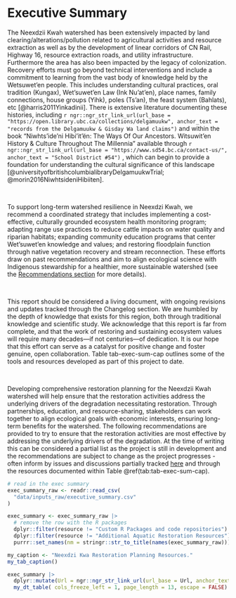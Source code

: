 # Executive Summary {-}

The Neexdzii Kwah watershed  has been extensively impacted by land clearing/alterations/pollution related to agricultural activities and resource extraction
as well as by the development of linear corridors of CN Rail, Highway 16, resource extraction roads, and utility infrastructure.  Furthermore the area
has also been impacted by the legacy of colonization. Recovery efforts must go beyond technical interventions and include a 
commitment to learning from the vast body of knowledge held by the Wetsuwet'en people. This includes understanding cultural 
practices, oral tradition (Kungax), Wet'suwet'en Law (Ink Nu'at'en), place names, family connections, house groups (Yihk), 
poles (Ts'an), the feast system (Bahlats), etc [@harris2011Yinkadinii]. There is extensive literature documenting these 
histories, including `r ngr::ngr_str_link_url(url_base = "https://open.library.ubc.ca/collections/delgamuukw", anchor_text = "records from the Delgamuukw & Gisday Wa land claims")`  and within the book "Niwhts’ide’ni Hibi’it’ën: The Ways Of Our Ancestors. Witsuwit’en History & Culture 
Throughout The Millennia" available through  `r ngr::ngr_str_link_url(url_base = "https://www.sd54.bc.ca/contact-us/", anchor_text = "School District #54")`
, which can begin to provide a foundation for understanding the cultural significance of this landscape [@universityofbritishcolumbialibraryDelgamuukwTrial; @morin2016NiwhtsideniHibiiten].

<br>

To support long-term watershed resilience in Neexdzi Kwah, we recommend a coordinated strategy that includes implementing a cost-effective, culturally grounded ecosystem health monitoring program; adapting range use practices to reduce cattle impacts on water quality and riparian habitats; expanding community education programs that center Wet’suwet’en knowledge and values; and restoring floodplain function through native vegetation recovery and stream reconnection. These efforts draw on past recommendations and aim to align ecological science with Indigenous stewardship for a healthier, more sustainable watershed (see the [Recommendations section](https://www.newgraphenvironment.com/restoration_wedzin_kwa_2024/recommendations.html) for more details).

<br>

This report should be considered a living document, with ongoing revisions and updates tracked through the Changelog section. We are humbled by the depth of knowledge that exists for this region, both through traditional knowledge and scientific study. We acknowledge that this report is far from complete, and that the work of restoring and sustaining ecosystem values will require many decades—if not centuries—of dedication. It is our hope that this effort can serve as a catalyst for positive change and foster genuine, open collaboration. Table tab-exec-sum-cap outlines some of the tools and resources developed as part of this project to date.

<br>

Developing comprehensive restoration planning for the Neexdzii Kwah watershed will help ensure that the restoration activities address the underlying drivers of the degradation necessitating restoration. Through partnerships, education, and resource-sharing, stakeholders can work together to align ecological goals with economic interests, ensuring long-term benefits for the watershed. The following recommendations are provided to try to ensure that the restoration activities are most effective by addressing the underlying drivers of the degradation. At the time of writing this can be considered a partial list as the project is still in development and the recommendations are subject to change as the project progresses - often inform by issues and discussions partially tracked [here](https://github.com/NewGraphEnvironment/restoration_wedzin_kwa_2024/issues) and through the resources documented within Table \@ref(tab:tab-exec-sum-cap).

```r
# read in the exec summary
exec_summary_raw <- readr::read_csv(
  "data/inputs_raw/executive_summary.csv"
) 

exec_summary <- exec_summary_raw |> 
  # remove the row with the R packages
  dplyr::filter(resource != "Custom R Packages and code repositories") |> 
  dplyr::filter(resource != "Additional Aquatic Restoration Resources") |> 
  purrr::set_names(nm = stringr::str_to_title(names(exec_summary_raw)))
```

```r
my_caption <- "Neexdzi Kwa Restoration Planning Resources."
my_tab_caption()
```

```r
exec_summary |> 
  dplyr::mutate(Url = ngr::ngr_str_link_url(url_base = Url, anchor_text = Url)) |> 
  my_dt_table( cols_freeze_left = 1, page_length = 13, escape = FALSE)

```


